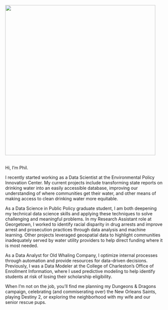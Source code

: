 ![](images/profile.jpg){fig-align="center" width="480"}

\
Hi, I'm Phil.

I recently started working as a Data Scientist at the Environmental Policy Innovation Center. My current projects include transforming state reports on drinking water into an easily accessible database, improving our understanding of where communities get their water, and other means of making access to clean drinking water more equitable.

As a Data Science in Public Policy graduate student, I am both deepening my technical data science skills and applying these techniques to solve challenging and meaningful problems. In my Research Assistant role at Georgetown, I worked to identify racial disparity in drug arrests and improve arrest and prosecution practices through data analysis and machine learning. Other projects leveraged geospatial data to highlight communities inadequately served by water utility providers to help direct funding where it is most needed.

As a Data Analyst for Old Whaling Company, I optimize internal processes through automation and provide resources for data-driven decisions. Previously, I was a Data Modeler at the College of Charleston's Office of Enrollment Information, where I used predictive modeling to help identify students at risk of losing their scholarship eligibility.

When I'm not on the job, you'll find me planning my Dungeons & Dragons campaign, celebrating (and commiserating over) the New Orleans Saints, playing Destiny 2, or exploring the neighborhood with my wife and our senior rescue pups.
